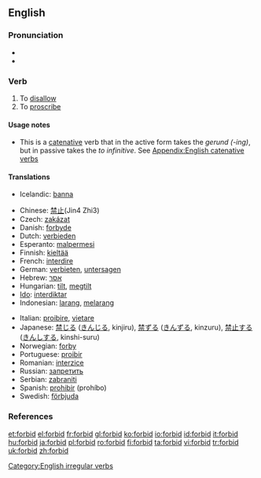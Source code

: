 ==English==

===Pronunciation===
* {{IPA|/'foɻbɪd/}}
* {{audio|en-us-forbid.ogg|Audio (US)}}

===Verb===
{{en-verb|forbids|forbidding|'''[[forbade]]''' ''or'' '''[[forbad]]'''|forbidden}}

# To [[disallow]]
# To [[proscribe]]

====Usage notes====
* This is a [[catenative]] verb that in the active form takes the ''gerund (-ing)'', but in passive takes the ''to infinitive''. See [[Appendix:English catenative verbs]]

====Translations====
{{trans-top|to disallow}}
*Icelandic: [[banna]]
{{trans-mid}}
{{trans-bottom}}
{{top}}
* Chinese: [[禁止]](Jin4 Zhi3)
* Czech: [[zakázat]]
* Danish: [[forbyde]]
* Dutch: [[verbieden]]
* Esperanto: [[malpermesi]]
* Finnish: [[kieltää]]
* French: [[interdire]]
* German: [[verbieten]], [[untersagen]]
* Hebrew: [[אסר]]
* Hungarian: [[tilt]], [[megtilt]]
* [[Ido]]: [[interdiktar]]
* Indonesian: [[larang]], [[larang|melarang]]
{{mid}}
* Italian: [[proibire]], [[vietare]]
* Japanese: [[禁じる]] ([[きんじる]], kinjiru), [[禁ずる]] ([[きんずる]], kinzuru), [[禁止]]する ([[きんし]]する, kinshi-suru)
* Norwegian: [[forby]]
* Portuguese: [[proibir]]
* Romanian: [[interzice]]
* Russian: [[запретить]]
* Serbian: [[zabraniti]]
* Spanish: [[prohibir]] (prohíbo)
* Swedish: [[förbjuda]]
{{bottom}}

===References===
{{R:Century 1911}}
{{R:Webster 1913}}

[[Category:English irregular verbs]]

[[et:forbid]]
[[el:forbid]]
[[fr:forbid]]
[[gl:forbid]]
[[ko:forbid]]
[[io:forbid]]
[[id:forbid]]
[[it:forbid]]
[[hu:forbid]]
[[ja:forbid]]
[[pl:forbid]]
[[ro:forbid]]
[[fi:forbid]]
[[ta:forbid]]
[[vi:forbid]]
[[tr:forbid]]
[[uk:forbid]]
[[zh:forbid]]